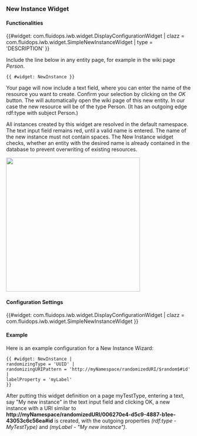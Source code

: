=== New Instance Widget ===

==== Functionalities ====

{{#widget: com.fluidops.iwb.widget.DisplayConfigurationWidget
| clazz = com.fluidops.iwb.widget.SimpleNewInstanceWidget
| type = 'DESCRIPTION'
}}

Include the line below in any entity page, for example in the wiki page ''Person''.

<source>
{{ #widget: NewInstance }}
</source>

Your page will now include a text field, where you can enter the name of the resource you want to create. Confirm your selection by clicking on the ''OK'' button. The {{PRODUCT}} will automatically open the wiki page of this new entity. In our case the new resource will be of the type Person. (It has an outgoing edge rdf:type with subject Person.)

All instances created by this widget are resolved in the default namespace. The text input field remains red, until a valid name is entered. The name of the new instance must not contain spaces. The New Instance widget checks, whether an entity with the desired name is already contained in the database to prevent overwriting of existing resources.

<img src="../images/help/NewInstanceWizard.png" width="364px" />


==== Configuration Settings ====

{{#widget: com.fluidops.iwb.widget.DisplayConfigurationWidget
| clazz = com.fluidops.iwb.widget.SimpleNewInstanceWidget
}}

==== Example ====

Here is an example configuration for a New Instance Wizard:

<source>
{{ #widget: NewInstance |
randomizingType = 'UUID' |
randomizingURIPattern = 'http://myNamespace/randomizedURI/$random$#id' |
labelProperty = 'myLabel'
}}
</source>

After putting this widget definition on a page myTestType, entering a text, say "My new instance" in the text input field and 
clicking OK, a new instance with a URI similar to '''<nowiki>http://myNamespace/randomizedURI/006270e4-d5c9-4887-b1ee-43053c6c56ea#id</nowiki>''' 
is created, with the outgoing properties ''(rdf:type - MyTestType)'' and ''(myLabel - "My new instance")''.